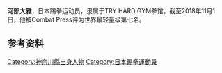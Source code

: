 {{Multiple issues|
{{Copy edit|time=2020-12-10T02:14:39+00:00}}
{{blpunsourced|time=2020-12-10T02:14:39+00:00}}
}}
{{Infobox martial artist
| name            = Taiga
| image           =
| birth_name      = Taiga Kawabe (河部 大雅)
| birth_date      = {{Birth date and age|1996|8|14|mf=y}}
| birth_place     = 日本神奈川县爱川町
| death_date      =
| death_place     =
| other_names     =  
| nationality     ={{JPN}}
| fighting_out_of =  
| height          = 166cm
| weight          = {{convert|60.0 |kg|lb st|abbr=on}}
| weight_class    = 
| style           = 空手道、踢拳
| rank            =
| stance          = Southpaw
| team            = TRY HARD GYM
| trainer         = 
| promotor       =
| yearsactive =
| kickboxingwins     = 
| kickboxingkowins   = 
| kickboxinglosses   = 
| kickboxingkolosses =
| kickboxingdraws    = 
| kickboxingncs      =
| other =
| occupation =
| spouse =
| relatives = 
| students =
| university =
| url =
| boxrec =
| sherdog =
| updated         =
}}

'''河部大雅'''{{BD|1996年|||}}，日本踢拳运动员，隶属于TRY HARD GYM拳馆。截至2018年11月1日，他被Combat Press评为世界最轻量级第七名。

==参考资料==
{{refs}}

{{DEFAULTSORT:kawabe taiga}}
[[Category:神奈川縣出身人物|Category:神奈川縣出身人物]]
[[Category:日本踢拳運動員|Category:日本踢拳運動員]]